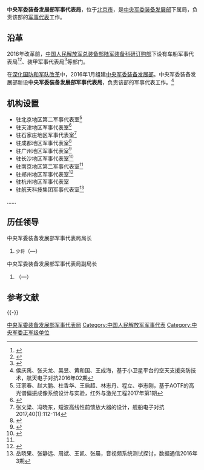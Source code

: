 {{Infobox PRCG
|机构名称 = 中央军委装备发展部军事代表局
|上级机构 = [[中央军委装备发展部|中央军委装备发展部]]
|机构类型 =中央军委装备发展部下属局
|军事级别 = 正军级|nocat
|标志1 = China Emblem PLA.svg
|标志1说明 = [[中国人民解放军军徽|中国人民解放军军徽]]
|职位1 = 局长
|人员1 =
|衔级1 =[[中国人民解放军少将|少将]]
|职位2 =
|人员2 =
|职位3 =
|人员3 =
|职位4 =
|人员4 =
|地址1 = [[北京市|北京市]]
|成立时间 = 2016年
|a=
|b=
|c=
|d=
|E=
|e=
}}

'''中央军委装备发展部军事代表局'''，位于[[北京市|北京市]]，是[[中央军委装备发展部|中央军委装备发展部]]下属局，负责该部的[[军事代表|军事代表]]工作。

==沿革==
2016年改革前，[[中央军委装备发展部科研订购局|中国人民解放军总装备部陆军装备科研订购部]]下设有车船军事代表局<ref>{{Cite web|url=http://www.dfmc.com.cn/news/show.aspx?ID=10005364|title=东风军代室荣立总装备部集体二等功|accessdate=2018-11-02|date=2009-07-01|publisher=东风汽车公司|archiveurl=https://web.archive.org/web/20160918161550/http://www.dfmc.com.cn/news/show.aspx?ID=10005364|archivedate=2016-09-18|dead-url=no}}</ref><ref>{{Cite web|url=http://www.qipeiren.com/column/show-56-news-dongfengjinka-20036.htm|title=新闻列表传承30万辆东风军车光辉成就，服务国防建设再立新功|accessdate=2018-11-02|date=2010-10-08|publisher=汽配人东风劲卡|archiveurl=https://web.archive.org/web/20161009151153/http://www.qipeiren.com/column/show-56-news-dongfengjinka-20036.htm|archivedate=2016-10-09|dead-url=no}}</ref>、装甲军事代表局<ref>{{Cite web|url=http://www.mod.gov.cn/auth/2015-09/16/content_4620372.htm|title=总装陆装科订部认真总结阅兵装备保障经验|accessdate=2018-11-02|author=刘上靖|date=2015-09-16|publisher=中华人民共和国国防部|archive-date=2021-01-30|archive-url=https://web.archive.org/web/20210130162807/http://www.mod.gov.cn/auth/2015-09/16/content_4620372.htm|dead-url=no}}</ref>等部门。

在[[深化国防和军队改革|深化国防和军队改革]]中，2016年1月组建[[中央军委装备发展部|中央军委装备发展部]]。中央军委装备发展部新设'''中央军委装备发展部军事代表局'''，负责该部的军事代表工作。<ref name="hou">侯庆禹、张夫龙、吴昱、黄和国、王成海，基于小卫星平台的空天支援突防技术，航天电子对抗2016年02期</ref>

==机构设置==
*驻北京地区第二军事代表室<ref>汪家春、赵大鹏、杜香华、王启超、林志丹、程立、李志刚，基于AOTF的高光谱偏振成像系统设计与实验，红外与激光工程2017年第1期</ref>
*驻天津地区军事代表室<ref>{{Cite web|url=http://www.609.cn/shownews.asp?id=212|title=公司七届十六次职工代表大会胜利召开|accessdate=2018-11-02|date=2017-02-22|publisher=天津六〇九电缆有限公司|archiveurl=https://web.archive.org/web/20170807235917/http://www.609.cn/shownews.asp?id=212|archivedate=2017-08-07|dead-url=no}}</ref>
*驻石家庄地区军事代表室<ref>张文梁、冯晓东，短波高线性前馈放大器的设计，舰船电子对抗2017,40(1):112-114</ref>
*驻成都地区军事代表室<ref>{{Cite web|url=http://www.cdgy.gov.cn/content.jsp?classId=010301031003&newsId=46097|title=2017成都军民融合创新成果展正式开展|date=2017-05-10|publisher=成都市经济和信息化委员会|archive-url=https://web.archive.org/web/20170807232313/http://www.cdgy.gov.cn/content.jsp?classId=010301031003&newsId=46097|archive-date=2017-08-07|dead-url=yes|accessdate=2017-08-07}}</ref>
*驻广州地区军事代表室<ref>{{Cite web|url=http://kcj.hzzk.gov.cn/pages/cms/zk_kcj/html/gzdt/3cb930d0b7694254ab1e2ac129d34ee0.html?cataId=1a6cd0e7a780460387b589540e3c8f66|title=仲恺高新区军民融合“军工四证”认证辅导（第一期）培训会|date=2017-04-27|publisher=仲恺高新区科技创新局}}{{dead link|date=2018年2月|bot=InternetArchiveBot|fix-attempted=yes}}</ref>
*驻长沙地区军事代表室<ref>{{Cite web|url=http://www.huaxia.com/ccxc/csxw/2016/03/4780064.html|title=湖南航天捷诚成立 麓谷军民融合产业再添新力量|accessdate=2018-11-02|date=2016-03-25|publisher=华夏经纬网|archive-date=2019-05-12|archive-url=https://web.archive.org/web/20190512210415/http://www.huaxia.com/ccxc/csxw/2016/03/4780064.html|dead-url=no}}</ref>
*驻南京地区第二军事代表室<ref name="hou" />
*驻郑州地区军事代表室<ref>{{Cite web|url=http://www.sohu.com/a/149696614_769551|title=2017“军民融合”发电机组控制技术研讨会|date=2017-06-17|publisher=搜狐|accessdate=2017-08-07|archive-date=2019-05-11|archive-url=https://web.archive.org/web/20190511075322/http://www.sohu.com/a/149696614_769551|dead-url=no}}</ref>
*驻杭州地区军事代表室
*驻航天科技集团军事代表室<ref>岳晓果、张静远、周斌、王凯、张晨，音视频系统测试探讨，数据通信2016年3期</ref>
……

==历任领导==
{{col-begin}}
{{col-2}}
;中央军委装备发展部军事代表局局长
# [[]] <small>少将</small>（—）
{{col-2}}
;中央军委装备发展部军事代表局副局长
# [[]]（—）
{{col-end}}

== 参考文献 ==
{{Reflist|2}}

{{-}}
{{中央军委|属}}
[[Category:中央军委装备发展部军事代表局|]]
[[Category:中国人民解放军军事代表|Category:中国人民解放军军事代表]]
[[Category:中央军委正军级单位|Category:中央军委正军级单位]]